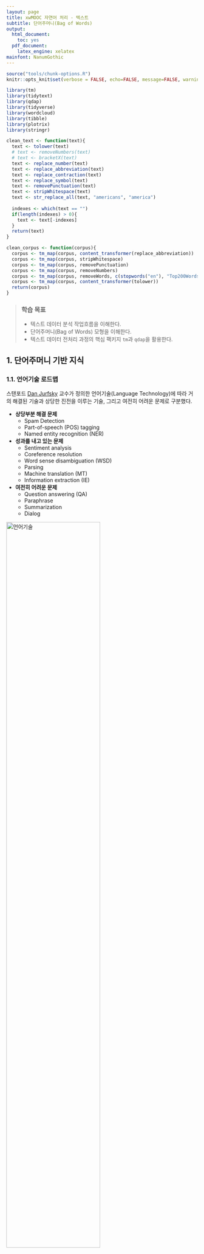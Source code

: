 ```yaml
---
layout: page
title: xwMOOC 자연어 처리 - 텍스트
subtitle: 단어주머니(Bag of Words)
output:
  html_document: 
    toc: yes
  pdf_document:
    latex_engine: xelatex
mainfont: NanumGothic
---
```

 
``` r
source("tools/chunk-options.R")
knitr::opts_knit$set(verbose = FALSE, echo=FALSE, message=FALSE, warning =FALSE)

library(tm)
library(tidytext)
library(qdap)
library(tidyverse)
library(wordcloud)
library(tibble)
library(plotrix)
library(stringr)

clean_text <- function(text){
  text <- tolower(text)
  # text <- removeNumbers(text)
  # text <- bracketX(text)
  text <- replace_number(text)
  text <- replace_abbreviation(text)
  text <- replace_contraction(text)
  text <- replace_symbol(text)
  text <- removePunctuation(text)
  text <- stripWhitespace(text)
  text <- str_replace_all(text, "americans", "america")
  
  indexes <- which(text == "")
  if(length(indexes) > 0){
    text <- text[-indexes]
  } 
  return(text)
}

clean_corpus <- function(corpus){
  corpus <- tm_map(corpus, content_transformer(replace_abbreviation))
  corpus <- tm_map(corpus, stripWhitespace)
  corpus <- tm_map(corpus, removePunctuation)
  corpus <- tm_map(corpus, removeNumbers)
  corpus <- tm_map(corpus, removeWords, c(stopwords("en"), "Top200Words"))
  corpus <- tm_map(corpus, content_transformer(tolower))
  return(corpus)
}
```

> ### 학습 목표 {.getready}
>
> * 텍스트 데이터 분석 작업흐름을 이해한다.
> * 단어주머니(Bag of Words) 모형을 이해한다.
> * 텍스트 데이터 전처리 과정의 핵심 팩키지 `tm`과 `qdap`을 활용한다.


## 1. 단어주머니 기반 지식 {#bag-of-words-basic-knowledge}

### 1.1. 언어기술 로드맵 {#language-roadmap}

스탠포드 [Dan Jurfsky](http://web.stanford.edu/~jurafsky/) 교수가 정의한 언어기술(Language Technology)에 
따라 거의 해결된 기술과 상당한 진전을 이루는 기술, 그리고 여전히 어려운 문제로 구분했다.

* **상당부분 해결 문제**
    * Spam Detection
    * Part-of-speech (POS) tagging
    * Named entity recognition (NER)
* **성과를 내고 있는 문제**
    * Sentiment analysis
    * Coreference resolution
    * Word sense disambiguation (WSD)
    * Parsing
    * Machine translation (MT)
    * Information extraction (IE)
* **여전히 어려운 문제**    
    * Question answering (QA)
    * Paraphrase
    * Summarization
    * Dialog 

<img src="fig/ml-text-technology-roadmap.png" alt="언어기술 " width="70%" />

### 1.2. 단어주머니 접근법 {#language-bag-of-words-approach}

[**단어 주머니(bag of words)**](https://en.wikipedia.org/wiki/Bag-of-words_model) 모형은 전통적인 자연어 처리(Natural Language Processing) 혹은 
정보 검색(Information Retrieval)에서 사용되는 간략화한 표현으로 볼 수 있다. 문법 무시, 어순 무시 등 전통적인 텍스트 분석에 사용되는 것과 
달리, 각 단어가 출현된 회수를 Feature로 추출하여 문서 분류, 감정분석 등에 활용한다.

<img src="fig/ml-text-comparison.png" alt="텍스트 데이터 분석 접근방법 비교" width="70%" />


### 1.3. 텍스트 데이터 분석 작업 흐름 {#language-text-analysis-workflow}

텍스트 문자 데이터 분석 작업 흐름도 일반적인 데이터 분석 과정과 크게 차이가 나지는 않는다.

1. 문제 정의 및 목표설정: 적용분야 전문지식 습득 필요
1. 수집 텍스트 데이터 식별: 목표달성을 위한 정보가 담긴 데이터 발굴
1. 데이터 분석 및 모형 개발 과정
    * 텍스트 데이터 전처리 및 구조화
    * 데이터 정제 및 Feature 공학을 통한 Feature 추출 
    * 데이터 분석 및 모형 개발 : 탐색적 데이터 분석 포함
1. 분석결과 정리: 보고서, 추천, 통찰 도출

<img src="fig/ml-text-workflow.png" alt="텍스트 데이터 분석 작업흐름" width="70%" />

#### 1.3.1. 텍스트 데이터 전처리 [^text-mining-in-r] {#language-text-analysis-workflow-01}

1. 토큰화(Tokenization)
1. 정제(Cleaning): 소문자, 공백(Whitespace) 제거, 구두점 소거 등
1. 어간 추출(Stemming), Lemmatization, Collocation
1. 필터(Filtering): 불용어 제거


|        만화가 김충원                    |    개발하는 데이터 분석가 박은정                  |
|-----------------------------------------|---------------------------------------------------|
|**사람의 생김새** 를 결정짓는 것은 **골격과 피부의 미묘한 변화에서 비롯되는 차이** 점이고, 그 차이점을 없애 버린다면 모든 사람의 생김새는 똑같을 것입니다. | **데이터**를 결정짓는 것은 **행과 열의 미묘한 변화에서 비롯되는 차이** 점이고, 그 차이점을 없애 버린다면 모든 데이터는 똑같을 것입니다. |

[^text-mining-in-r]: [Ryan Wesslen, Text Mining with R for Social Science Research](http://www.slideshare.net/RyanWesslen/text-mining-with-r-for-social-science-research)


#### 1.3.2. 문서단어행렬(DTM), 단어문서행렬(TDM)  {#language-text-analysis-workflow-02}

단어문서행렬(Term Document Matrix)을 전치(Transpose)하게 되면 문서단어행렬(DTM)이 된다.
단어문서행렬은 다음과 같은 형태를 갖는다.

|        | $문서_1$ | $문서_1$ | $문서_1$ | $\cdots$ | $문서_n$ |
|--------|----------|----------|----------|----------|----------|
|$단어_1$|     0    |     0    |    0     |     0    |     0    |
|$단어_2$|     1    |     1    |    0     |     0    |     0    |
|$단어_3$|     1    |     0    |    0     |     0    |     0    |
|$\cdots$|     0    |     0    |    2     |     1    |     1    |
|$단어_m$|     0    |     0    |    0     |     1    |     0    |

문서단어행렬은 단서문서행렬을 전치하여 다음과 같은 형태를 갖는다.

|        | $단어_1$ | $단어_1$ | $단어_1$ | $\cdots$ | $단어_n$ |
|--------|----------|----------|----------|----------|----------|
|$문서_1$|     0    |     1    |    1     |     0    |     0    |
|$문서_2$|     0    |     1    |    0     |     0    |     0    |
|$문서_3$|     0    |     0    |    0     |     2    |     0    |
|$\cdots$|     0    |     0    |    0     |     1    |     1    |
|$문서_m$|     0    |     0    |    0     |     1    |     0    |


`qdap` 팩키지 `wfm()` 함수를 사용해서 말뭉치(Corpus) 대신 텍스트에서 바로 단어 빈도수를 산출하는 것도 가능하다.

|        | $문서_1$ |
|--------|----------|
|$단어_1$|     0    |
|$단어_2$|     1    |
|$단어_3$|     1    |
|$\cdots$|     0    |
|$단어_m$|     0    |


### 1.4. 텍스트 분석 R 팩키지 {#nlp-r-pkg}

- [tm](https://cran.r-project.org/web/packages/tm/) : 텍스트 마이닝 
- SnowballC : 어간추출(Stemming)
- ggplot2 : 시각화
- wordcloud : 단어구름

## 2. 텍스트 분석 상세 작업흐름도 {#nlp-r-workflow}

텍스트 데이터를 말뭉치(Corpus)로 변환하여 데이터를 분석하는 것도 가능하지만,
`qdap` 팩키지와 정규표현식의 기능을 적극 활용하여 가능하면 텍스트에서 전처리를 하고 나서,
말뭉치로 변환한 후에 `tm` 팩키지 정제기능을 활용하는 것도 가능하다. 물론 중복되는 부분도 있을 수 있으나 
빨래를 할 때 세탁기로 넣어 한 번 돌리고, 손빨래로 두번째 빨래를 깔끔하게 마무리하는 것으로 봐도 좋을 듯 하다.

깔끔한 말뭉치로 텍스트 데이터가 정제되고 나면 행렬로 변화시켜 다양한 통계 분석을 시작한다.

<img src="fig/tm_workflow.png" alt="텍스트에서 말뭉치로 변환" width="77%" />

### 2.1. `qdap`, `tm` 텍스트 자료구조 비교 {#nlp-tm-qdap}

[텍스트 마이닝(Text Mining)](https://en.wikipedia.org/wiki/Text_mining)을 위한 R의 대표적인  팩키지가 `qdap` `tm` 이다.

| 팩키지명 |       원 텍스트         |       단어 빈도수(word counts)                          |
|----------|-------------------------|---------------------------------------------------------|
| **qdap** | 데이터프레임(Dataframe) |   단어 빈도 행렬(Word Frequency Matrix)                 |
| **tm**   | 말뭉치 (Corpus)         | 단어 문서행렬(Term Document Matrix)/문서 단어행렬(Document Term Matrix) |


[qdap](https://cran.r-project.org/web/packages/qdap/)은 원 텍스트 데이터를 데이터프레임 형태로 저장하는 반면에,
[tm](https://cran.r-project.org/web/packages/tm/) 팩키지는 `Corpus` 말뭉치 형태로 원 텍스트 데이터를 저장한다는 점에서 차이가 난다.

두 팩키지 모두 공통으로 사용하는 단어/용어 빈도수에는 행렬(`matrix`)을 사용한다. 이를 그림을 표현하면 다음과 같다.

<img src="fig/ml-text-qdap-tm-comp.png" alt="qdap, tm 비교" width="57%" />

* `qdap` 텍스트 원문 `qdap_dat` &rarr; `qview(qdap_dat)`
* `tm` 텍스트 원문 `tm_dat` &rarr; inspect(tm_dat)
* `qdap` 단어 빈도수 `qdap_wfm` &rarr; summary(qdap_wfm)
* `tm` 단어 빈도수 `tm_tdm` &rarr; inspect(tm_tdm)

### 2.2. `tm`, `qdap` 데이터 정제 기능 {#nlp-tm-qdap-cleansing}

<img src="fig/ml-text-cleaning.png" alt="tm, qdap 전처리 기능" width="70%" />

단어 주머니 기법을 활용하여 텍스트를 분석할 때, 데이터 정제를 통해 단어를 합산하는데 큰 도움이 된다.
영어 단어 예를 들어, statistics, statistical, stats 등은 모두 통계라는 한 단어로 정리되면 좋다.

`tm` 팩키지 및 `base` 팩키지에 내장된 데이터 정제 기능은 다음과 같다.

* tolower(): `base`에 포함된 함수로 모든 문자를 소문자로 변환.
* removePunctuation(): `tm`에 포함된 함수로 모든 구두점을 제거.
* removeNumbers(): `tm`에 포함된 함수로 숫자를 제거
* stripWhitespace(): `tm`에 포함된 함수로 공백(whitespace)을 제거 

`qdap`에는 좀더 다양한 텍스트 정제 함수가 지원된다.

* bracketX(): 괄호 내 모든 텍스트 제거 
    * "It's (very) nice" &rarr; "It's nice"
* replace_number(): 아라비아 숫자를 대응되는 영어문자로 변환
    * "7" &rarr; "seven"
* replace_abbreviation(): 축약어를 대응되는 전체 문자로 풀어냄
    * "Jan" &rarr; "Janunary"
* replace_contraction(): 단어 축약을 원래 상태로 되돌림
    * "can't" &rarr; "can not"
* replace_symbol(): 일반 기호를 대응되는 단어로 교체
     * "$" &rarr; "dollar"

텍스트가 너무 자주 출현하여 거의 정보를 제공하지 않는 단어를 **불용어(stop words)** 라고 부른다.
`tm` 팩키지에는 영어기준으로 174개 불용어가 등재되어 있다. 또한, 관심있는 주제로 문서를 모았다면 
수집된 거의 모든 문서에 특정 단어가 포함되어 있어 이것도 도움이 되지 않아 불용어에 등록하여 텍스트 
분석을 수행한다.

```r
removeWords(text, stopwords("english"))
stop_words_lst <- c("rstudio", "statistics", stopwords("english"))
removeWords(text, stop_words_lst)
```

`stopwords("english")` 영어불용어 사전에 "rstudio", "statistics" 단어를 더해서 불용어 사전을 완성하고 나서 
removeWords() 함수로 새로 갱신된 사전에 맞춰 불용어를 정리한다.


### 2.3. 텍스트에서 말뭉치(Corpus)로 변환 {#nlp-r-text2corpus}

텍스트 마이닝을 통해 데이터를 분석하려면 우선 원데이터가 텍스트 형태로 되어 있고 이를 말뭉치로 변환하여야 한다.
데이터가 벡터 형태(연설문 등) 혹은 데이터프레임 형태(트위터 트윗 등)에 따라 `VectorSource()`, `DataframeSource()` 함수를 적용하여 
**Source 객체**로 변형을 시킨다. 그리고 나서 `VCorpus()` 함수를 활용하여 말뭉치(Corpus)로 저장한다.
휘발성 말뭉치(Volatile Corpus, VCorpus)와 영구저장 말뭉치(Permanent Corpus, PCorpus)로 변환이 가능하다. 주로 `VCorpus`를 메모리에 적재하여 
텍스트 데이터 분석에 활용한다.

<img src="fig/tm_from_text_to_corpus.png" alt="텍스트에서 말뭉치로 변환" width="77%" />

### 2.4. 말뭉치 정제  {#nlp-r-corpus-cleansing}

텍스트를 말뭉치 객체로 저장시켜 놓으면, 말뭉치 정제 과정을 거치야 된다.
기본적으로 어떤 말뭉치 정제에 사용되는 기본 정제함수는 `tm` 팩키지를 활용하고,
추가적으로 `qdap` 팩키지 특수 말뭉치 정제 함수도 적극 활용한다.

<img src="fig/tm_clean_corpus.png" alt="말뭉치 정제" width="77%" />


### 2.5. 단어문서행렬(Term Document Matrix, TDM) {#nlp-r-corpus-tdm}

단어문서행렬을 통한 방법이 일반적으로 많이 사용된다. 이를 위해 입력값이 데이터프레임인 경우 `DataframeSource`,
벡터인 경우 `VectorSource`를 사용하여 말뭉치(Corpus)로 변환하고, 이를 `TermDocumentMatrix` 함수에 넣어 
단어문서행렬을 생성한다. 물론 텍스트를 바로 넣어 `wfm` 단어빈도행렬(Word Frequency Matrix)을 생성시켜 분석을 하기도 하지만 일반적인 방식은 아니다. 

`TermDocumentMatrix()` 함수를 활용하여 단어가 문서에 출현하는 빈도수를 행렬로 저장한다.
행렬형태 데이터를 저장하게 되면 고급 통계 분석이 가능하게 된다.
`DocumentTermMatrix()`는 `TermDocumentMatrix()` 함수로 통해 나온 행렬을 전치(transpose)시킨 것이다.
 

## 3. 텍스트 데이터 시각화 [^obama-farewell] [^trump-inauguration] {#nlp-r-obama-viz}

[^obama-farewell]: [Full Transcript: President Barack Obama’s farewell speech](http://www.vox.com/policy-and-politics/2017/1/10/14229878/full-transcript-president-barack-obama-farewell-speech)
[^trump-inauguration]: [Trump inauguration transcript 2017: Read the president full speech and remarks](https://mic.com/articles/166134/trump-inauguration-transcript-2017-read-the-president-s-full-speech-and-remarks#.VLFHVUrTE)

오바마 퇴임 연설문과 트럼프 취임 연설문을 통해 텍스트 데이터를 시각화한다.

### 3.1. 환경설정 {#nlp-r-obama-setup}

`tm`, `qdap` 텍스트 데이터 전처리를 위한 팩키지를 불러오고, 텍스트 시각화를 위한 `wordcloud`, `plotrix` 팩키지도 가져오고,
데이터 전처리 함수를 두개 생성한다. 하나는 텍스트 수준에서 텍스트 데이터를 전처리하는 함수로 `qdap`에서 불러오고,
또 다른 함수는 `tm`에서 지원하는 함수로 중복되는 부분도 있다. 상황에 따라 편리한 함수를 활용한다.

``` r
# 0. 환경설정 -------------------------------------------------------
library(tm)
library(tidytext)
library(qdap)
library(tidyverse)
library(wordcloud)
library(tibble)
library(plotrix)
library(stringr)

clean_text <- function(text){
  text <- tolower(text)
  # text <- removeNumbers(text)
  # text <- bracketX(text)
  text <- replace_number(text)
  text <- replace_abbreviation(text)
  text <- replace_contraction(text)
  text <- replace_symbol(text)
  text <- removePunctuation(text)
  text <- stripWhitespace(text)
  text <- str_replace_all(text, "americans", "america")
  
  indexes <- which(text == "")
  if(length(indexes) > 0){
    text <- text[-indexes]
  } 
  return(text)
}

clean_corpus <- function(corpus){
  corpus <- tm_map(corpus, content_transformer(replace_abbreviation))
  corpus <- tm_map(corpus, stripWhitespace)
  corpus <- tm_map(corpus, removePunctuation)
  corpus <- tm_map(corpus, removeNumbers)
  corpus <- tm_map(corpus, removeWords, c(stopwords("en"), "Top200Words"))
  corpus <- tm_map(corpus, content_transformer(tolower))
  return(corpus)
}
```

### 3.2. 데이터 불러오기 {#nlp-r-obama-import}

오바마 퇴임식 연설문과 트럼프 취임식 연설문을 불러온다. 

``` r
# 1. 데이터 불러오기 -------------------------------------------------------
obama <- readLines("data/obama_farewell.txt", encoding = "UTF-8")
trump <- readLines("data/trump_inauguration.txt", encoding = "UTF-8")
```

### 3.3. 데이터 전처리 {#nlp-r-obama-preprocess}

텍스트를 넣어 `qdap` 팩키지 전처리 함수를 조합한 `clean_text` 함수를 통해 텍스트 데이터를 정제하고 나서
말뭉치(Corpus)를 생성시키고 나서 이를 또다시 `clean_corpus` 함수로 정제한다. 그리고 나서, 
단어구름 시각화를 위한 데이터프레임 형태로 변환시킨다.

``` r
# 2. 데이터 전처리 -------------------------------------------------------
source("code/clean_fun.R")

make_corpus <- function(text) {
  text_clean <- clean_text(text)
  text_source <- VectorSource(text_clean)
  text_corpus <- VCorpus(text_source)
  corpus <- clean_corpus(text_corpus)
}

obama_corpus <- make_corpus(obama)
trump_corpus <- make_corpus(trump)

# 3. 말뭉치를 데이터프레임으로 변환 --------------------------------------

word_freq <- function(corpus) {
    doc_tdm <- TermDocumentMatrix(corpus)
    doc_m <- as.matrix(doc_tdm)
    doc_term_freq <- rowSums(doc_m)
    doc_word_freqs <- data.frame(term = names(doc_term_freq),
                             num = doc_term_freq) %>% arrange(desc(num))
    return(doc_word_freqs)
}

obama_word_freqs <- word_freq(obama_corpus)
trump_word_freqs <- word_freq(trump_corpus)
```

### 3.4. 텍스트 데이터 시각화 {#nlp-r-obama-word-viz}

텍스트 데이터 시각화로 가장 많이 사용되는 단어구름(wordcloud)을 활용하여 
트럼프 취임 연설문과 오바마 퇴임 연설문을 시각화한다.
오바마 퇴임 연설문, 트럼프 취임 연설문 각각에 대한 단어구름을 생성시키고 나서,
두 연설문의 공통된 단어 및 두 연설문에 공통적으로 나타나지 않는 차이나는 단어를 시각화한다.

마지막으로 두 연설문의 공통적으로 나타나는 단어만 뽑아 피라미드 그래프를 통해 
공통적으로 언급하고 있으나 강도에 대한 부분을 시각화한다.

``` r
# 4. 시각화 --------------------------------------------------------------
## 4.1. 단어구름----------------------------------------------------------
par(mfrow=c(1,2))
blues <- brewer.pal(8, "Blues")[-(1:2)]
wordcloud(obama_word_freqs$term, obama_word_freqs$num, max.words=100, colors=blues)

reds <- brewer.pal(8, "Reds")[-(1:2)]
wordcloud(trump_word_freqs$term, trump_word_freqs$num, max.words=100, colors=reds)

## 4.2. 공통 단어구름

all_obama <- paste(obama, collapse = " ")
all_trump <- paste(trump, collapse = " ")

obama_trump <- c(all_obama, all_trump)

obama_trump_corpus <- make_corpus(obama_trump)
obama_trump_word_freqs <- word_freq(obama_trump_corpus)

obama_trump_tdm <- TermDocumentMatrix(obama_trump_corpus)
obama_trump_m <- as.matrix(obama_trump_tdm)

commonality.cloud(obama_trump_m,  colors ="steelblue1", max.words=100)

## 4.3. 비교 단어구름
colnames(obama_trump_tdm) <- c("Obama", "Trump")
obama_trump_df <- as.matrix(obama_trump_tdm) %>% as.data.frame()

comparison.cloud(obama_trump_df, colors = c("blue", "red"), max.words = 50)

## 4.4. 피라미드 그래프
par(mfrow=c(1,1))

common_words_25 <- obama_trump_df %>% 
  mutate(label = rownames(obama_trump_df)) %>% 
  dplyr::filter(Obama > 0 & Trump >0) %>% 
  mutate(diff = abs(Obama - Trump)) %>% 
  arrange(desc(diff)) %>% slice(1:25)

plotrix::pyramid.plot(common_words_25$Obama, common_words_25$Trump,
             labels = common_words_25$label, gap = 8,
             top.labels = c("Obama", "Words", "Trump"),
             main = "Words in Common", laxlab = NULL, 
             raxlab = NULL, unit = NULL)
```

## 4. 참고문헌 {#nlp-r-reference}

* [Tyler W. Rinker, qdap-tm Package Compatibility](https://cran.r-project.org/web/packages/qdap/vignettes/tm_package_compatibility.pdf)
* [Basic Text Mining in R](https://rstudio-pubs-static.s3.amazonaws.com/31867_8236987cf0a8444e962ccd2aec46d9c3.html)
* [Hands-On Data Science with R Text Mining, Graham.Williams](http://onepager.togaware.com/TextMiningO.pdf)
* [Natural Language Processing Tutorial](http://www.vikparuchuri.com/blog/natural-language-processing-tutorial/)
* [slides from my R tutorial on Twitter text mining](https://jeffreybreen.wordpress.com/2011/07/04/twitter-text-mining-r-slides/)

* [Statistics meets rhetoric: A text analysis of "I Have a Dream" in R](http://anythingbutrbitrary.blogspot.kr/2014/01/statistics-meets-rhetoric-text-analysis.html)
* [How to Create WordCloud of Twitter Data using R Programming](http://technokarak.com/how-to-create-wordcloud-of-twitter-data-using-r-programming.html)
* [How to Clean the Twitter Data using R – Twitter Mining Tutorial](http://technokarak.com/how-to-clean-the-twitter-data-using-r-twitter-mining-tutorial.html)
* [How to Load Twitter Tweets in R Environment](http://technokarak.com/how-to-load-twitter-tweets-in-r-environment.html)

